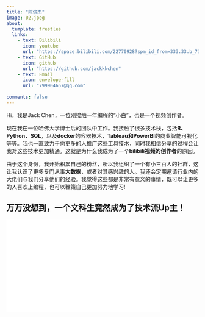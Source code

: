 ```yaml
---
title: "陈俊杰"
image: 02.jpeg
about:
  template: trestles
  links:
    - text: Bilibili
      icon: youtube
      url: "https://space.bilibili.com/22770928?spm_id_from=333.33.b_73656375726974794f75744c696e6b.1"
    - text: GitHub
      icon: github
      url: "https://github.com/jackkkchen"
    - text: Email
      icon: envelope-fill
      url: "799904657@qq.com"
    
comments: false
---
```

::: {.column-page}

Hi，我是Jack Chen，一位刚接触一年编程的“小白”，也是一个视频创作者。

现在我在一位哈佛大学博士后的团队中工作。我接触了很多技术栈，包括**R、Python、SQL**，以及**docker**的容器技术，**Tableau和PowerBI**的商业智能可视化等等。我也一直致力于向更多的人推广这些工具技术，同时我相信分享的过程会让我对这些技术更加精通。这就是为什么我成为了一个**bilibili视频的创作者**的原因。

由于这个身份，我开始积累自己的粉丝，所以我组织了一个有小三百人的社群，这让我认识了更多专门从事**大数据**，或者对其感兴趣的人。我还会定期邀请行业内的大佬们与我们分享他们的经验。我觉得这些都是非常有意义的事情，既可以让更多的人喜欢上编程，也可以鞭策自己更加努力地学习!

<!-- I am **Jack Chen**, a freshman who contacted a year of programming, and also a video creator.（Believe me, the two are somehow related） 
<!-- I graduated from Harding University in the United States with a degree in International Business.  -->

<!-- Now I working in the team of a Harvard postdoc. I have been exposed to many technology stacks, including **R, Python, SQL**, and container technologies for **docker**, **Tableau and PowerBI** for business intelligence visualization and so on. I've also been working to promote these tool technologies to more people, and I believe that the process of sharing makes me more proficient with these technologies. That's why I became a **bilibili video creator**.

Thanks to this identity, I started to accumulate my own fans, so I organized a community, which allowed me to meet more people who are specialized in **big data** or interested in it. From time to time, I also invite bigwigs in the industry to share their experiences with us. I think these are very meaningful things, both to make more people like programming, and to spur myself to work harder! --> 




<!-- 大家好，我是Jack。97年在广东出生长大，2018年有机会前往美国留学，选了个商科的“万金油”专业，International Business。一边学一边玩，体验了几年美国留学生活就赶上疫情。2020年的3月份，还在放春假的我们也经历过恐慌性采购，就这样在公寓里上了大半年的网课。随着疫情在美国愈发不可控制，2020年的11月底，出于安全考虑我还是选择了回国。又上了一个学期的网课后，终于，在2021年的6月顺利毕业。一场疫情打乱了原本的所有计划，没有期待已久的毕业礼，没有家人陪伴的自驾旅行，有的只是回国后一脸茫然的自己。

在结束了大学生涯之后，也不得不开始认清现实，是到了该找工作的时候了。虽然在19年5月和21年的6月已经有了两份实习经历，分别是营销和产业咨询的岗位，但两者的行业跨度都挺大，所以我一直处于一种迷茫阶段。但再迷茫，也得往前走才行。于是，出于兴趣原因，玩了几十年游戏的我毅然决然想要投身于游戏行业。过程很艰辛，结果嘛，简直就是惨不忍睹。在经历过一轮社会的毒打之后，我深刻认识到，必须得学会一项专业技能。

幸运的是，十月份的时候我认识了辣个男人，开始接触编程及数据分析。俗话说，师父领进门修行在个人，本人虽是愚钝，不过胜在有个好师傅。明博士，统计学出身的哈佛博士后，我们每天早上会进行一小时左右的远程交流。明博士会对大数据和商业智能及各种工具进行讲解。对于一个啥都不懂的小白来说，明博士可谓是耐心十足，一步步带我完成了几个项目。比如用R语言强大的数据分析和可视化功能，复现了霍普金斯大学对新冠疫情的数据统计；将历年来的金融股票数据可视化等。当然这些都只是第一步，更深层次的还有机器学习，人工智能，算法模型等。

于是，“万万没想到之我竟然在敲代码！”。是的，互联网跟我们的生活密不可分，而这项技能，也将成为我踏足互联网行业的敲门砖！当然，仅仅几个月的时间显然不能说明什么，但我希望这样勇于尝试的第一步，是我未来十年都会为之庆幸的一步。而我也会将我之后学习的过程记录下来以供我复习巩固以及分享给和我情况相同的小伙伴们参考选择。

乘风破浪会有时，走什么样的路由你自己来选，欢迎大家一起见证，一个菜鸟的成长之路。 -->


<p></p>

<!-- ## Education

**Harding University of International Business**  
Searcy, AR

Bachelor in IB |   - June 2021  -->


## 万万没想到，一个文科生竟然成为了技术流Up主！
<!-- ## A Million Surprises Business Student Became a Technical Video Creater! -->

<div style="position: relative; padding: 30% 45%;">

<iframe style="position: absolute; width: 80%; height: 80%; left: 0; top: 0;" src="//player.bilibili.com/player.html?bvid=BV1694y1S7XP&page=1" frameborder="no" scrolling="no">

</iframe>

</div> 


:::
